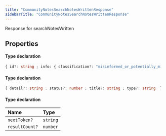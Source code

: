 ```yaml
---
title: "CommunityNotesSearchNotesWrittenResponse"
sidebarTitle: "CommunityNotesSearchNotesWrittenResponse"
---
```


Response for searchNotesWritten

## Properties

<ResponseField name="data" type="Object">


#### Type declaration

```ts
{ id?: string ; info: { classification?: "misinformed_or_potentially_misleading" | "not_misleading" ; misleadingTags?: "other" | "disputed_claim_as_fact" | "factual_error" | "manipulated_media" | "misinterpreted_satire" | "missing_important_context" | "outdated_information"[] ; text?: string ; trustworthySources?: boolean  } ; postId?: string ; status?: "currently_rated_helpful" | "currently_rated_not_helpful" | "firm_reject" | "insufficient_consensus" | "minimum_ratings_not_met" | "needs_more_ratings" | "needs_your_help" ; testResult?: { evaluatorScore?: number ; evaluatorType?: string  }  }[]
```
</ResponseField>



<ResponseField name="errors" type="Object">


#### Type declaration

```ts
{ detail?: string ; status?: number ; title?: string ; type?: string  }[]
```
</ResponseField>



<ResponseField name="meta" type="Object">


#### Type declaration
</ResponseField>


| Name | Type |
| :------ | :------ |
| `nextToken?` | `string` |
| `resultCount?` | `number` |


